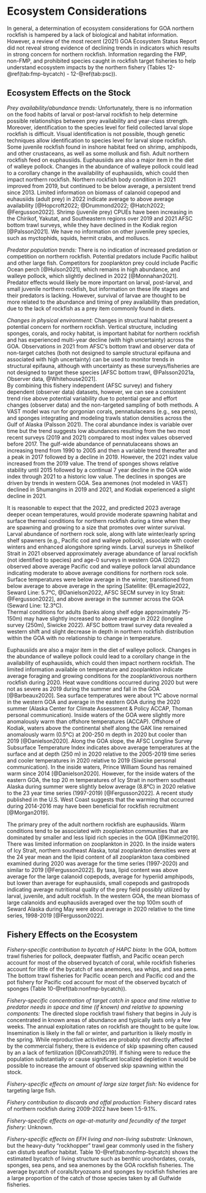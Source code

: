 # Ecosystem Considerations

In general, a determination of ecosystem considerations for GOA northern rockfish is hampered by a lack of biological and habitat information. 
However, a review of the most recent (2021) GOA Ecosystem Status Report did not reveal strong evidence of declining trends in indicators which results in strong concern for northern rockfish. 
Information regarding the FMP, non-FMP, and prohibited species caught in rockfish target fisheries to help understand ecosystem impacts by the northern fishery (Tables 12-\@ref(tab:fmp-bycatch) - 12-\@ref(tab:psc)).

## Ecosystem Effects on the Stock

*Prey availability/abundance trends:* Unfortunately, there is no information on the food habits of larval or post-larval rockfish to help determine possible relationships between prey availability and year-class strength. 
Moreover, identification to the species level for field collected larval slope rockfish is difficult. 
Visual identification is not possible, though genetic techniques allow identification to species level for larval slope rockfish. 
Some juvenile rockfish found in inshore habitat feed on shrimp, amphipods, and other crustaceans, as well as some mollusk and fish. 
Adult northern rockfish feed on euphausiids. 
Euphausiids are also a major item in the diet of walleye pollock. Changes in the abundance of walleye pollock could lead to a corollary change in the availability of euphausiids, which could then impact northern rockfish. 
Northern rockfish body condition in 2021 improved from 2019, but continued to be below average, a persistent trend since 2013. 
Limited information on biomass of calanoid copepod and euhausiids (adult prey) in 2022 indicate average to above average availability [@Hopcroft2022; @Drummond2022; @Hatch2022; @Fergusson2022]. 
Shrimp (juvenile prey) CPUEs have been increasing in the Chirikof, Yakutat, and Southeastern regions over 2019 and 2021 AFSC bottom trawl surveys, while they have declined in the Kodiak region [@Palsson2021]. 
We have no information on other juvenile prey species, such as myctophids, squids, hermit crabs, and molluscs.

*Predator population trends:* There is no indication of increased predation or competition on northern rockfish. 
Potential predators include Pacific halibut and other large fish. 
Competitors for zooplankton prey could include Pacific Ocean perch [@Hulson2021], which remains in high abundance, and walleye pollock, which slightly declined in 2022 [@Monnahan2021]. 
Predator effects would likely be more important on larval, post-larval, and small juvenile northern rockfish, but information on these life stages and their predators is lacking.
However, survival of larvae are thought to be more related to the abundance and timing of prey availability than predation, due to the lack of rockfish as a prey item commonly found in diets. 

*Changes in physical environment:* Changes in structural habitat present a potential concern for northern rockfish. 
Vertical structure, including sponges, corals, and rocky habitat, is important habitat for northern rockfish and has experienced multi-year decline (with high uncertainty) across the GOA. 
Observations in 2021 from AFSC’s bottom trawl and observer data of non-target catches (both not designed to sample structural epifauna and associated with high uncertainty) can be used to monitor trends in structural epifauna, although with uncertainty as these surveys/fisheries are not designed to target these species [AFSC bottom trawl, @Palsson2021a, Observer data, @Whitehouse2021].  
By combining this fishery independent (AFSC survey) and fishery dependent (observer data) datasets, however, we can see a consistent trend rise above potential variability due to potential gear and effort changes (observer data) and the non-targeted sampling of both methods. 
A VAST model was run for gorgonian corals, pennatulaceans (e.g., sea pens), and sponges integrating and modeling trawls station densities across the Gulf of Alaska (Palsson 2021). 
The coral abundance index is variable over time but the trend suggests low abundances resulting from the two most recent surveys (2019 and 2021) compared to most index values observed before 2017. 
The gulf-wide abundance of pennatulaceans shows an increasing trend from 1990 to 2005 and then a variable trend thereafter and a peak in 2017 followed by a decline in 2019. 
However, the 2021 index value increased from the 2019 value. 
The trend of sponges shows relative stability until 2015 followed by a continual 7 year decline in the GOA wide index through 2021 to a historic low value. 
The declines in sponges are driven by trends in western GOA. 
Sea anemones (not modeled in VAST) declined in Shumangins in 2019 and 2021, and Kodiak experienced a slight decline in 2021.

It is reasonable to expect that the 2022, and predicted 2023 average deeper ocean temperatures, would provide moderate spawning habitat and surface thermal conditions for northern rockfish during a time when they are spawning and growing to a size that promotes over winter survival. 
Larval abundance of northern rock sole, along with late winter/early spring shelf spawners (e.g., Pacific cod and walleye pollock), associate with cooler winters and enhanced alongshore spring winds. 
Larval surveys in Shelikof Strait in 2021 observed approximately average abundance of larval rockfish (not identified to species) and age-0 surveys in western GOA (2022) observed above average Pacific cod and walleye pollock larval abundance indicating moderate to above average conditions for northern rock sole. 
Surface temperatures were below average in the winter, transitioned from below average to above average in the spring [Satellite: @Lemagie2022, Seward Line: 5.7°C, @Danielson2022, AFSC SECM survey in Icy Strait: @Fergusson2022], and above average in the summer across the GOA (Seward Line: 12.3°C).  
Thermal conditions for adults (banks along shelf edge approximately 75-150m) may have slightly increased to above average in 2022 (longline survey (250m), Siwicke 2022). 
AFSC bottom trawl survey data revealed a western shift and slight decrease in depth in northern rockfish distribution within the GOA with no relationship to change in temperature. 


Euphausiids are also a major item in the diet of walleye pollock. Changes in the abundance of walleye pollock could lead to a corollary change in the availability of euphausiids, which could then impact northern rockfish. 
The limited information available on temperature and zooplankton indicate average foraging and growing conditions for the zooplanktivorous northern rockfish during 2020. 
Heat wave conditions occurred during 2020 but were not as severe as 2019 during the summer and fall in the GOA [@Barbeaux2020]. 
Sea surface temperatures were about 1°C above normal in the western GOA and average in the eastern GOA during the 2020 summer (Alaska Center for Climate Assessment & Policy ACCAP, Thoman personal communication). 
Inside waters of the GOA were slightly more anomalously warm than offshore temperatures (ACCAP). 
Offshore of Kodiak, waters above the continental shelf along the GAK line remained anomalously warm (0.5°C) at 200-250 m depth in 2020 but cooler than 2019 [@Danielson2020]. 
Along the GOA slope, the AFSC Longline Survey Subsurface Temperature Index indicates above average temperatures at the surface and at depth (250 m) in 2020 relative to the 2005-2019 time series and cooler temperatures in 2020 relative to 2019 (Siwicke personal communication). 
In the inside waters, Prince William Sound has remained warm since 2014 [@Danielson2020]. 
However, for the inside waters of the eastern GOA, the top 20 m temperatures of Icy Strait in northern southeast Alaska during summer were slightly below average (8.8°C) in 2020 relative to the 23 year time series (1997-2019) [@Fergusson2022]. 
A recent study published in the U.S. West Coast suggests that the warming that occurred during 2014-2016 may have been beneficial for rockfish recruitment [@Morgan2019].

The primary prey of the adult northern rockfish are euphausiids. 
Warm conditions tend to be associated with zooplankton communities that are dominated by smaller and less lipid rich species in the GOA [@Kimmel2019]. 
There was limited information on zooplankton in 2020. 
In the inside waters of Icy Strait, northern southeast Alaska, total zooplankton densities were at the 24 year mean and the lipid content of all zooplankton taxa combined examined during 2020 was average for the time series (1997-2020) and similar to 2019 [@Fergusson2022]. 
By taxa, lipid content was above average for the large calanoid copepods, average for hyperiid amphipods, but lower than average for euphausiids, small copepods and gastropods indicating average nutritional quality of the prey field possibly utilized by larval, juvenile, and adult rockfish. 
In the western GOA, the mean biomass of large calanoids and euphausiids averaged over the top 100m south of Seward Alaska during May were about average in 2020 relative to the time series, 1998-2019 [@Fergusson2022].


## Fishery Effects on the Ecosystem 

*Fishery-specific contribution to bycatch of HAPC biota:* In the GOA, bottom trawl fisheries for pollock, deepwater flatfish, and Pacific ocean perch account for most of the observed bycatch of coral, while rockfish fisheries account for little of the bycatch of sea anemones, sea whips, and sea pens. 
The bottom trawl fisheries for Pacific ocean perch and Pacific cod and the pot fishery for Pacific cod account for most of the observed bycatch of sponges (Table 10-\@ref(tab:nonfmp-bycatch)).

*Fishery-specific concentration of target catch in space and time relative to predator needs in space and time (if known) and relative to spawning components:* The directed slope rockfish trawl fishery that begins in July is concentrated in known areas of abundance and typically lasts only a few weeks. 
The annual exploitation rates on rockfish are thought to be quite low. 
Insemination is likely in the fall or winter, and parturition is likely mostly in the spring. 
While reproductive activities are probably not directly affected by the commercial fishery, there is evidence of skip spawning often caused by an a lack of fertilization [@Conrath2019].
If fishing were to reduce the population substantially or cause significant localized depletion it would be possible to increase the amount of observed skip spawning within the stock.

*Fishery-specific effects on amount of large size target fish:* No evidence for targeting large fish.

*Fishery contribution to discards and offal production:* Fishery discard rates of northern rockfish during 2009-2022 have been 1.5-9.1%.

*Fishery-specific effects on age-at-maturity and fecundity of the target fishery:* Unknown.

*Fishery-specific effects on EFH living and non-living substrate:* Unknown, but the heavy-duty “rockhopper” trawl gear commonly used in the fishery can disturb seafloor habitat. 
Table 10-\@ref(tab:nonfmp-bycatch) shows the estimated bycatch of living structure such as benthic urochordates, corals, sponges, sea pens, and sea anemones by the GOA rockfish fisheries. 
The average bycatch of corals/bryozoans and sponges by rockfish fisheries are a large proportion of the catch of those species taken by all Gulfwide fisheries.

